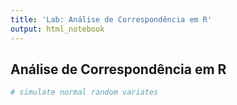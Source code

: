 ```yaml
---
title: 'Lab: Análise de Correspondência em R'
output: html_notebook
---
```


## Análise de Correspondência em R


```r
# simulate normal random variates


```

